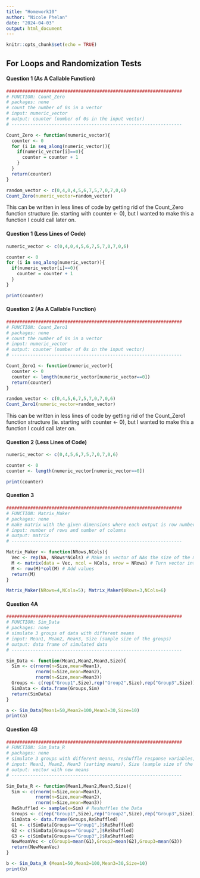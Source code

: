 ```yaml
---
title: "Homework10"
author: "Nicole Phelan"
date: "2024-04-03"
output: html_document
---
```


```r
knitr::opts_chunk$set(echo = TRUE)
```

## For Loops and Randomization Tests

#### Question 1 (As A Callable Function)

```r
##################################################################
# FUNCTION: Count_Zero
# packages: none
# count the number of 0s in a vector
# input: numeric_vector
# output: counter (number of 0s in the input vector)
# ----------------------------------------------------------------

Count_Zero <- function(numeric_vector){ 
  counter <- 0
  for (i in seq_along(numeric_vector)){
    if(numeric_vector[i]==0){
      counter = counter + 1
    }
  }
  return(counter) 
} 

random_vector <- c(0,4,0,4,5,6,7,5,7,0,7,0,6)
Count_Zero(numeric_vector=random_vector)
```

This can be written in less lines of code by getting rid of the Count_Zero function structure (ie. starting with counter <- 0), but I wanted to make this a function I could call later on.

#### Question 1 (Less Lines of Code)

```r
numeric_vector <- c(0,4,0,4,5,6,7,5,7,0,7,0,6)

counter <- 0
for (i in seq_along(numeric_vector)){
  if(numeric_vector[i]==0){
    counter = counter + 1
  }
}

print(counter)
```

#### Question 2 (As A Callable Function)

```r
##################################################################
# FUNCTION: Count_Zero1
# packages: none
# count the number of 0s in a vector
# input: numeric_vector
# output: counter (number of 0s in the input vector)
# ----------------------------------------------------------------

Count_Zero1 <- function(numeric_vector){ 
  counter <- 0
  counter <- length(numeric_vector[numeric_vector==0])
  return(counter) 
} 

random_vector <- c(0,4,5,6,7,5,7,0,7,0,6)
Count_Zero1(numeric_vector=random_vector)
```

This can be written in less lines of code by getting rid of the Count_Zero1 function structure (ie. starting with counter <- 0), but I wanted to make this a function I could call later on.

#### Question 2 (Less Lines of Code)

```r
numeric_vector <- c(0,4,5,6,7,5,7,0,7,0,6)

counter <- 0
counter <- length(numeric_vector[numeric_vector==0])

print(counter)
```

#### Question 3

```r
##################################################################
# FUNCTION: Matrix_Maker
# packages: none
# make matrix with the given dimensions where each output is row number * column number
# input: number of rows and number of columns
# output: matrix 
# ----------------------------------------------------------------

Matrix_Maker <- function(NRows,NCols){
  Vec <- rep(NA, NRows*NCols) # Make an vector of NAs the size of the matrix
  M <- matrix(data = Vec, ncol = NCols, nrow = NRows) # Turn vector into matrix
  M <- row(M)*col(M) # Add values
  return(M)
}

Matrix_Maker(NRows=4,NCols=5); Matrix_Maker(NRows=3,NCols=6)
```

#### Question 4A

```r
##################################################################
# FUNCTION: Sim_Data
# packages: none
# simulate 3 groups of data with different means
# input: Mean1, Mean2, Mean3, Size (sample size of the groups)
# output: data frame of simulated data
# ----------------------------------------------------------------

Sim_Data <- function(Mean1,Mean2,Mean3,Size){
  Sim <- c(rnorm(n=Size,mean=Mean1),
           rnorm(n=Size,mean=Mean2),
           rnorm(n=Size,mean=Mean3))
  Groups <- c(rep("Group1",Size),rep("Group2",Size),rep("Group3",Size))
  SimData <- data.frame(Groups,Sim)
  return(SimData)
}

a <- Sim_Data(Mean1=50,Mean2=100,Mean3=30,Size=10)
print(a)

```

#### Question 4B

```r
##################################################################
# FUNCTION: Sim_Data_R
# packages: none
# simulate 3 groups with different means, reshuffle response variables, calculate new means
# input: Mean1, Mean2, Mean3 (sarting means), Size (sample size of the groups)
# output: vector with new means
# ----------------------------------------------------------------

Sim_Data_R <- function(Mean1,Mean2,Mean3,Size){
  Sim <- c(rnorm(n=Size,mean=Mean1),
           rnorm(n=Size,mean=Mean2),
           rnorm(n=Size,mean=Mean3))
  ReShuffled <- sample(x=Sim) # Reshuffles the Data
  Groups <- c(rep("Group1",Size),rep("Group2",Size),rep("Group3",Size))
  SimData <- data.frame(Groups,ReShuffled)
  G1 <- c(SimData[Groups=="Group1",]$ReShuffled)
  G2 <- c(SimData[Groups=="Group2",]$ReShuffled)
  G3 <- c(SimData[Groups=="Group3",]$ReShuffled)
  NewMeanVec <- c(Group1=mean(G1),Group2=mean(G2),Group3=mean(G3))
  return(NewMeanVec)
}

b <- Sim_Data_R (Mean1=50,Mean2=100,Mean3=30,Size=10)
print(b)

```